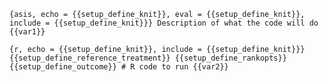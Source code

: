 ```{asis, echo = {{setup_define_knit}}, eval = {{setup_define_knit}}, include = {{setup_define_knit}}}
Description of what the code will do {{var1}}
```

```{r, echo = {{setup_define_knit}}, include = {{setup_define_knit}}}
{{setup_define_reference_treatment}}
{{setup_define_rankopts}}
{{setup_define_outcome}}
# R code to run {{var2}}
```
